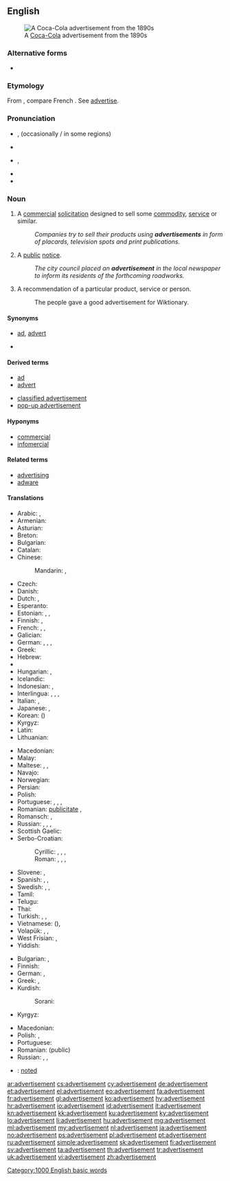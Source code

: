 ==English==

[[Image:Cocacola-5cents-1900 edit1.jpg|thumb|A [[Coca-Cola]] advertisement from the 1890s]]

===Alternative forms===
* {{l/en|advertizement}}

===Etymology===
From {{etyl|frm}} {{term|advertissement||statement calling attention|lang=frm}}, compare French {{term|avertissement||warning|lang=fr}}. See [[advertise]].

===Pronunciation===
* {{a|UK}} {{IPA|/ədˈvɜːtɪsmənt/}}, {{X-SAMPA|/@d"v3:tIsm@nt/}} (occasionally {{IPA|/ad.və.ˈtʌɪz.mənt/}}/ in some regions)
* {{audio|Advertisement.ogg|Audio (UK)}}
* {{a|US}} {{IPA|/ˈædvɚˌtaɪzmənt/}}, {{X-SAMPA|/"{dv@`%taIzm@nt/}}
* {{audio|en-us-advertisement.ogg|Audio (US)}}
* {{hyphenation|ad|ver|tise|ment}}

===Noun===
{{wikipedia}}
{{en-noun}}

# {{marketing}} A [[commercial]] [[solicitation]] designed to sell some [[commodity]], [[service]] or similar.
#: ''Companies try to sell their products using '''advertisements''' in form of placards, television spots and print publications.''
# A [[public]] [[notice]].
#: ''The city council placed an '''advertisement''' in the local newspaper to inform its residents of the forthcoming roadworks.''
# A recommendation of a particular product, service or person.
#: The people gave a good advertisement for Wiktionary.

====Synonyms====
* {{sense|commercial solicitation}} [[ad]], [[advert]]
* {{sense|public notice}}

====Derived terms====
{{rel-top|terms derived from advertisement}}
* [[ad]]
* [[advert]]
{{rel-mid}}
* [[classified advertisement]]
* [[pop-up advertisement]]
{{rel-bottom}}

====Hyponyms====
* [[commercial]]
* [[infomercial]]

====Related terms====
* [[advertising]]
* [[adware]]

====Translations====
{{trans-top|commercial solicitation}}
* Arabic: {{t-|ar|إيذان|m|tr='idhaan}}, {{t-|ar|إعلان|m|tr='i3laan}}
* Armenian: {{t-|hy|գովազդ|tr=govazd}}
* Asturian: {{t|ast|anunciu|m}}
* Breton: {{t+|br|bruderezh|m}}
* Bulgarian: {{t+|bg|реклама|f}}
* Catalan: {{t|ca|anunci|m}}
* Chinese:
*: Mandarin: {{t-|cmn|廣告|sc=Hani}}, {{t-|cmn|广告|tr=guǎnggào|sc=Hani}}
* Czech: {{t-|cs|reklama|f}}
* Danish: {{t-|da|reklame}}
* Dutch: {{t+|nl|reclame|f|m}}, {{t+|nl|advertentie|f}}
* Esperanto: {{t-|eo|reklamo}}
* Estonian: {{t-|et|reklaam}}, {{t+|et|propaganda}}, {{t-|et|kuulutus}}
* Finnish: {{t+|fi|mainos}}, {{t-|fi|mainostus}}
* French: {{t+|fr|publicité|f}}, {{t+|fr|pub|f}}, {{t+|fr|annonce|f}}
* Galician: {{t|gl|anuncio|m}}
* German: {{t+|de|Anzeige|f}}, {{t+|de|Werbung|f}}, {{t+|de|Annonce|f}}, {{t-|de|Reklameanzeige|f}}
* Greek: {{t+|el|διαφήμιση|f|tr=diafimisi}}
* Hebrew: {{t-|he|פרסומת|f|tr=pirsomet}}
* {{trreq|hi}}
* Hungarian: {{t+|hu|hirdetés}}, {{t+|hu|reklám}}
* Icelandic: {{t+|is|auglýsing|f}}
* Indonesian: {{t+|id|iklan}}, {{t+|id|reklame}}
* Interlingua: {{t-|ia|annuncio}}, {{t-|ia|publicitate}}, {{t-|ia|reclamo}}, {{t-|ia|propaganda}}
* Italian: {{t+|it|annuncio|m}}, {{t+|it|pubblicità|f}}
* Japanese: {{t+|ja|広告|tr=こうこく, kōkoku}}, {{t-|ja|CM|tr=シーエム, shī-emu}}
* Korean: {{t+|ko|광고|tr=gwanggo|sc=Hang}} ({{t+|ko|廣告|sc=Hani}})
* Kyrgyz: {{t+|ky|жарнама}}
* Latin: {{t-|la|prescriptio|f}}
* Lithuanian: {{t-|lt|reklama}}
{{trans-mid}}
* Macedonian: {{t-|mk|реклама|f|tr=rekláma}}
* Malay: {{t-|ms|iklan}}
* Maltese: {{t-|mt|riklam}}, {{t-|mt|pubbliċità}}, {{t-|mt|tgħarif kummerċjali}}
* Navajo: {{tø|nv|óʼoolkąąh}}
* Norwegian: {{t-|no|reklame}} {{t-|no|annonse}}
* Persian: {{t+|fa|تبلیغ|tr=tabliğ|sc=fa-Arab}}
* Polish: {{t+|pl|reklama|f}}
* Portuguese: {{t+|pt|anúncio|m}}, {{t+|pt|publicidade|f}}, {{t+|pt|reclame|m}}, {{t+|pt|propaganda|f}}
* Romanian: {{t-|ro|anunț|n}}  [[publicitate]] {{f}}, {{t-|ro|reclamă|f}}
* Romansch: {{t-|rm|reclama|f}}, {{t-|rm|publicitad|f}}
* Russian: {{t+|ru|реклама|f|tr=rekláma}}, {{t+|ru|объявление|n|tr=ob”javlénije}}, {{t+|ru|анонс|m|tr=anóns}}, {{t+|ru|заявление|n|tr=zajavlénije}}
* Scottish Gaelic: {{t-|gd|sanas-reic|m}}
* Serbo-Croatian:
*: Cyrillic: {{t-|sh|реклама|f}}, {{t-|sh|оглас|m}}, {{t-|sh|објављење}}, {{t-|sh|извештење}}
*: Roman: {{t-|sh|reklama|f}}, {{t-|sh|oglas|m}}, {{t-|sh|objavljenje}}, {{t-|sh|izveštenje}}
* Slovene: {{t+|sl|oglas|m}}, {{t-|sl|reklama|f}}
* Spanish: {{t+|es|anuncio|m}}, {{t+|es|publicidad|f}}, {{t+|es|reclamo|m}}
* Swedish: {{t+|sv|annons}}, {{t-|sv|annonsering}}, {{t+|sv|reklam}}
* Tamil: {{t+|ta|விளம்பரம்}}
* Telugu: {{t-|te|వ్యాపార ప్రకటన}}
* Thai: {{t-|th|การโฆษณา|tr=gaan kôhtsànaa|sc=Thai}}
* Turkish: {{t+|tr|reklam}}, {{t+|tr|ilan}}, {{t+|tr|duyuru}}
* Vietnamese: {{t+|vi|quảng cáo}} ({{t-|vi|廣告|sc=Hani}}), {{t+|vi|giới thiệu}}
* Volapük: {{t+|vo|noted}}, {{t+|vo|reklam}}, {{t+|vo|nunam}}
* West Frisian: {{t-|fy|advertinsje}}, {{t-|fy|oankundiging}}
* Yiddish: {{t-|yi|רעקלאַמע|f|tr=reklame|sc=Hebr}}
{{trans-bottom}}

{{trans-top|public notice}}
* Bulgarian: {{t+|bg|обявление}}, {{t+|bg|обява}}
* Finnish: {{t+|fi|ilmoitus}}
* German: {{t+|de|Anzeige|f}}, {{t+|de|Bekanntmachung|f}}
* Greek: {{t+|el|διαφήμιση|f|tr=diafimisi}}, {{t+|el|αγγελία|f|tr=agelía}}
* Kurdish:
*: Sorani: {{t-|ku|بۆزانین}}
* Kyrgyz: {{t+|ky|жарыя}}
{{trans-mid}}
* Macedonian: {{t-|mk|оглас|m|tr=óglas}}
* Polish: {{t+|pl|ogłoszenie|n}}, {{t-|pl|anons|m}}
* Portuguese: {{t-|pt|edital|m}}
* Romanian: {{t-|ro|anunț|n}} (public)
* Russian: {{t+|ru|объявление|n|tr=ob”javlénije}}, {{t+|ru|анонс|m|tr=anóns}}, {{t+|ru|извещение|n|tr=izveščénije}}
{{trans-bottom}}

{{checktrans-top}}
{{trans-mid}}
* {{ttbc|vo}}: [[noted]]
{{trans-bottom}}

[[Category:1000 English basic words]]

[[ar:advertisement]]
[[cs:advertisement]]
[[cy:advertisement]]
[[de:advertisement]]
[[et:advertisement]]
[[el:advertisement]]
[[eo:advertisement]]
[[fa:advertisement]]
[[fr:advertisement]]
[[gl:advertisement]]
[[ko:advertisement]]
[[hy:advertisement]]
[[hr:advertisement]]
[[io:advertisement]]
[[id:advertisement]]
[[it:advertisement]]
[[kn:advertisement]]
[[kk:advertisement]]
[[ku:advertisement]]
[[ky:advertisement]]
[[lo:advertisement]]
[[li:advertisement]]
[[hu:advertisement]]
[[mg:advertisement]]
[[ml:advertisement]]
[[my:advertisement]]
[[nl:advertisement]]
[[ja:advertisement]]
[[no:advertisement]]
[[ps:advertisement]]
[[pl:advertisement]]
[[pt:advertisement]]
[[ru:advertisement]]
[[simple:advertisement]]
[[sk:advertisement]]
[[fi:advertisement]]
[[sv:advertisement]]
[[ta:advertisement]]
[[th:advertisement]]
[[tr:advertisement]]
[[uk:advertisement]]
[[vi:advertisement]]
[[zh:advertisement]]